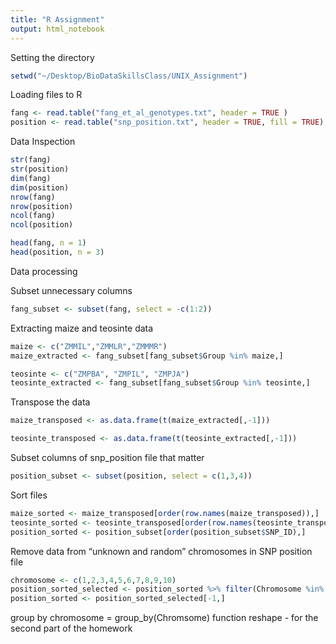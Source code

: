 ```yaml
---
title: "R Assignment"
output: html_notebook
---
```

Setting the directory
```r
setwd("~/Desktop/BioDataSkillsClass/UNIX_Assignment")
```

Loading files to R

```r
fang <- read.table("fang_et_al_genotypes.txt", header = TRUE )
position <- read.table("snp_position.txt", header = TRUE, fill = TRUE)
```

Data Inspection
```r
str(fang)
str(position)
dim(fang)
dim(position)
nrow(fang)
nrow(position)
ncol(fang)
ncol(position)

head(fang, n = 1)
head(position, n = 3)
```

Data processing

Subset unnecessary columns
```r
fang_subset <- subset(fang, select = -c(1:2))
```

Extracting maize and teosinte data
```r
maize <- c("ZMMIL","ZMMLR","ZMMMR")
maize_extracted <- fang_subset[fang_subset$Group %in% maize,]

teosinte <- c("ZMPBA", "ZMPIL", "ZMPJA")
teosinte_extracted <- fang_subset[fang_subset$Group %in% teosinte,]
```

Transpose the data
```r
maize_transposed <- as.data.frame(t(maize_extracted[,-1]))

teosinte_transposed <- as.data.frame(t(teosinte_extracted[,-1]))
```

Subset columns of snp_position file that matter
```r
position_subset <- subset(position, select = c(1,3,4))
```

Sort files
```r
maize_sorted <- maize_transposed[order(row.names(maize_transposed)),]
teosinte_sorted <- teosinte_transposed[order(row.names(teosinte_transposed)),]
position_sorted <- position_subset[order(position_subset$SNP_ID),]
```

Remove data from "unknown and random" chromosomes in SNP position file
```r
chromosome <- c(1,2,3,4,5,6,7,8,9,10)
position_sorted_selected <- position_sorted %>% filter(Chromosome %in% chromosome)
position_sorted <- position_sorted_selected[-1,]
```

group by chromosome = group_by(Chromsome)
function reshape - for the second part of the homework